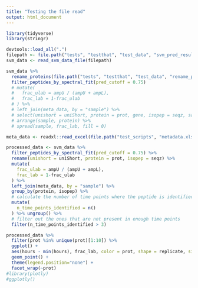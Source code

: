 ```yaml
---
title: "Testing the file read"
output: html_document
---
```


```r
library(tidyverse)
library(stringr)
```


```r
devtools::load_all(".")
filepath <- file.path("tests", "testthat", "test_data", "svm_pred_results.csv")
svm_data <- read_svm_data_file(filepath)
```



```r
svm_data %>% 
  rename_proteins(file.path("tests", "testthat", "test_data", "rename_prot.xlsx")) %>% 
  filter_peptides_by_spectral_fit(pred_cutoff = 0.75) 
  # mutate(
  #   frac_ulab = ampU / (ampU + ampL),
  #   frac_lab = 1-frac_ulab
  # ) %>% 
  # left_join(meta_data, by = "sample") %>% 
  # select(unishort = uniShort, protein = prot, gene, isopep = seqz, sample, frac_lab) %>% 
  # arrange(sample, protein) %>% 
  # spread(sample, frac_lab, fill = 0)
```



```r
meta_data <- readxl::read_excel(file.path("test_scripts", "metadata.xlsx"))

processed_data <- svm_data %>% 
  filter_peptides_by_spectral_fit(pred_cutoff = 0.75) %>% 
  rename(unishort = uniShort, protein = prot, isopep = seqz) %>% 
  mutate(
    frac_ulab = ampU / (ampU + ampL),
    frac_lab = 1-frac_ulab
  ) %>% 
  left_join(meta_data, by = "sample") %>% 
  group_by(protein, isopep) %>%
  # calculate the number of time points where the peptide is identified
  mutate(
    n_time_points_identified = n()
  ) %>% ungroup() %>% 
  # filter out the ones that are not present in enough time points
  filter(n_time_points_identified > 3)
```


```r
processed_data %>% 
  filter(prot %in% unique(prot)[1:10]) %>% 
  ggplot() +
  aes(hours - min(hours), frac_lab, color = prot, shape = replicate, size = svmPred) +
  geom_point() +
  theme(legend.position="none") +
  facet_wrap(~prot)
#library(plotly)
#ggplotly()
```

